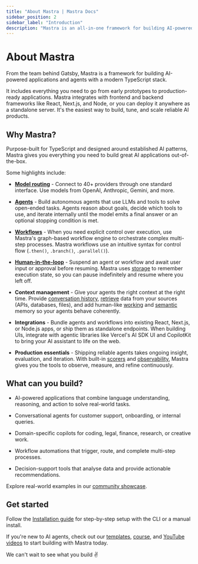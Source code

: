 ```yaml
---
title: "About Mastra | Mastra Docs"
sidebar_position: 2
sidebar_label: "Introduction"
description: "Mastra is an all-in-one framework for building AI-powered applications and agents with a modern TypeScript stack."
---
```



# About Mastra

From the team behind Gatsby, Mastra is a framework for building AI-powered applications and agents with a modern TypeScript stack.

It includes everything you need to go from early prototypes to production-ready applications. Mastra integrates with frontend and backend frameworks like React, Next.js, and Node, or you can deploy it anywhere as a standalone server. It's the easiest way to build, tune, and scale reliable AI products.

<YouTube id="8o_Ejbcw5s8" />

## Why Mastra?

Purpose-built for TypeScript and designed around established AI patterns, Mastra gives you everything you need to build great AI applications out-of-the-box.

Some highlights include:

- [**Model routing**](/models) - Connect to 40+ providers through one standard interface. Use models from OpenAI, Anthropic, Gemini, and more.

- [**Agents**](/docs/agents/overview) - Build autonomous agents that use LLMs and tools to solve open-ended tasks. Agents reason about goals, decide which tools to use, and iterate internally until the model emits a final answer or an optional stopping condition is met.

- [**Workflows**](/docs/workflows/overview) - When you need explicit control over execution, use Mastra's graph-based workflow engine to orchestrate complex multi-step processes. Mastra workflows use an intuitive syntax for control flow (`.then()`, `.branch()`, `.parallel()`).

- [**Human-in-the-loop**](/docs/workflows/suspend-and-resume) - Suspend an agent or workflow and await user input or approval before resuming. Mastra uses [storage](/docs/server-db/storage) to remember execution state, so you can pause indefinitely and resume where you left off.

- **Context management** - Give your agents the right context at the right time. Provide [conversation history](/docs/memory/conversation-history), [retrieve](/docs/rag/overview) data from your sources (APIs, databases, files), and add human-like [working](/docs/memory/working-memory) and [semantic](/docs/memory/semantic-recall) memory so your agents behave coherently.

- **Integrations** - Bundle agents and workflows into existing React, Next.js, or Node.js apps, or ship them as standalone endpoints. When building UIs, integrate with agentic libraries like Vercel's AI SDK UI and CopilotKit to bring your AI assistant to life on the web.

- **Production essentials** - Shipping reliable agents takes ongoing insight, evaluation, and iteration. With built-in [scorers](/docs/evals/overview) and [observability](/docs/observability/overview), Mastra gives you the tools to observe, measure, and refine continuously.

## What can you build?

- AI-powered applications that combine language understanding, reasoning, and action to solve real-world tasks.

- Conversational agents for customer support, onboarding, or internal queries.

- Domain-specific copilots for coding, legal, finance, research, or creative work.

- Workflow automations that trigger, route, and complete multi-step processes.

- Decision-support tools that analyse data and provide actionable recommendations.

Explore real-world examples in our [community showcase](/showcase).

## Get started

Follow the [Installation guide](/docs/getting-started/installation) for step-by-step setup with the CLI or a manual install.

If you're new to AI agents, check out our [templates](/docs/getting-started/templates), [course](https://mastra.ai/book), and [YouTube videos](https://youtube.com/@mastra-ai) to start building with Mastra today.

We can't wait to see what you build ✌️
